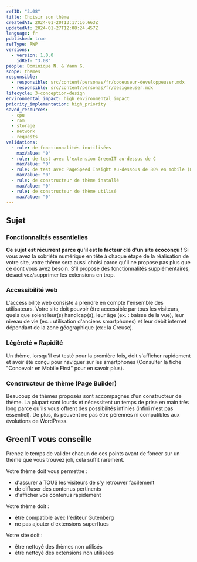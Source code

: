 ```yaml
---
refID: "3.08"
title: Choisir son thème
createdAt: 2024-01-20T13:17:16.663Z
updatedAt: 2024-01-27T12:08:24.457Z
language: fr
published: true
refType: RWP
versions:
  - version: 1.0.0
    idRef: "3.08"
people: Dominique N. & Yann G.
scope: themes
responsible:
  - responsible: src/content/personas/fr/codeuseur-developpeuser.mdx
  - responsible: src/content/personas/fr/designeuser.mdx
lifecycle: 3-conception-design
environmental_impact: high_environmental_impact
priority_implementation: high_priority
saved_resources:
  - cpu
  - ram
  - storage
  - network
  - requests
validations:
  - rule: de fonctionnalités inutilisées
    maxValue: "0"
  - rule: de test avec l'extension GreenIT au-dessus de C
    maxValue: "0"
  - rule: de test avec PageSpeed Insight au-dessous de 80% en mobile (mobile-first)
    maxValue: "0"
  - rule: de constructeur de thème installé
    maxValue: "0"
  - rule: de constructeur de thème utilisé
    maxValue: "0"
---
```


## Sujet

### Fonctionnalités essentielles

**Ce sujet est récurrent parce qu'il est le facteur clé d'un site écoconçu !**
Si vous avez la sobriété numérique en tête à chaque étape de la réalisation de votre site, votre thème sera aussi choisi parce qu'il ne propose pas plus que ce dont vous avez besoin. S'il propose des fonctionnalités supplémentaires, désactivez/supprimer les extensions en trop.

### Accessibilité web

L'accessibilité web consiste à prendre en compte l'ensemble des utilisateurs.
Votre site doit pouvoir être accessible par tous les visiteurs, quels que soient leur(s) handicap(s), leur âge (ex. : baisse de la vue), leur niveau de vie (ex. : utilisation d'anciens smartphones) et leur débit internet dépendant de la zone géographique (ex : la Creuse).

### Légèreté = Rapidité

Un thème, lorsqu'il est testé pour la première fois, doit s'afficher rapidement et avoir été conçu pour naviguer sur les smartphones (Consulter la fiche "Concevoir en Mobile First" pour en savoir plus).

### Constructeur de thème (Page Builder)

Beaucoup de thèmes proposés sont accompagnés d'un constructeur de thème. La plupart sont lourds et nécessitent un temps de prise en main très long parce qu'ils vous offrent des possibilités infinies (infini n'est pas essentiel). De plus, ils peuvent ne pas être pérennes ni compatibles aux évolutions de WordPress.

## GreenIT vous conseille

Prenez le temps de valider chacun de ces points avant de foncer sur un thème que vous trouvez joli, cela suffit rarement.

Votre thème doit vous permettre :

- d'assurer à TOUS les visiteurs de s'y retrouver facilement
- de diffuser des contenus pertinents
- d'afficher vos contenus rapidement

Votre thème doit :

- être compatible avec l'éditeur Gutenberg
- ne pas ajouter d'extensions superflues

Votre site doit :

- être nettoyé des thèmes non utilisés
- être nettoyé des extensions non utilisées
